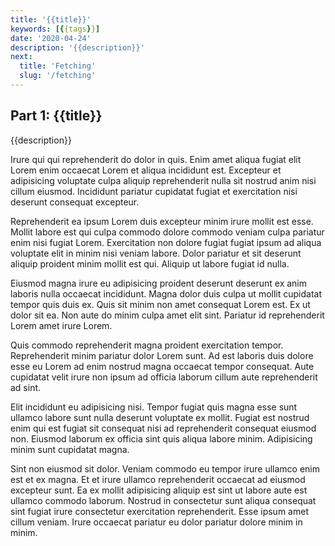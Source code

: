 ```yaml
---
title: '{{title}}'
keywords: [{{tags}}]
date: '2020-04-24'
description: '{{description}}'
next:
  title: 'Fetching'
  slug: '/fetching'
---
```


## Part 1: {{title}}

{{description}}

Irure qui qui reprehenderit do dolor in quis. Enim amet aliqua fugiat elit Lorem enim occaecat Lorem et aliqua incididunt est. Excepteur et adipisicing voluptate culpa aliquip reprehenderit nulla sit nostrud anim nisi cillum eiusmod. Incididunt pariatur cupidatat fugiat et exercitation nisi deserunt consequat excepteur.

Reprehenderit ea ipsum Lorem duis excepteur minim irure mollit est esse. Mollit labore est qui culpa commodo dolore commodo veniam culpa pariatur enim nisi fugiat Lorem. Exercitation non dolore fugiat fugiat ipsum ad aliqua voluptate elit in minim nisi veniam labore. Dolor pariatur et sit deserunt aliquip proident minim mollit est qui. Aliquip ut labore fugiat id nulla.

Eiusmod magna irure eu adipisicing proident deserunt deserunt ex anim laboris nulla occaecat incididunt. Magna dolor duis culpa ut mollit cupidatat tempor quis duis ex. Quis sit minim non amet consequat Lorem est. Ex ut dolor sit ea. Non aute do minim culpa amet elit sint. Pariatur id reprehenderit Lorem amet irure Lorem.

Quis commodo reprehenderit magna proident exercitation tempor. Reprehenderit minim pariatur dolor Lorem sunt. Ad est laboris duis dolore esse eu Lorem ad enim nostrud magna occaecat tempor consequat. Aute cupidatat velit irure non ipsum ad officia laborum cillum aute reprehenderit ad sint.

Elit incididunt eu adipisicing nisi. Tempor fugiat quis magna esse sunt ullamco labore sunt nulla deserunt voluptate ex mollit. Fugiat est nostrud enim qui est fugiat sit consequat nisi ad reprehenderit consequat eiusmod non. Eiusmod laborum ex officia sint quis aliqua labore minim. Adipisicing minim sunt cupidatat magna.

Sint non eiusmod sit dolor. Veniam commodo eu tempor irure ullamco enim est et ex magna. Et et irure ullamco reprehenderit occaecat ad eiusmod excepteur sunt. Ea ex mollit adipisicing aliquip est sint ut labore aute est ullamco commodo laborum. Nostrud in consectetur sunt aliqua consequat sint fugiat irure consectetur exercitation reprehenderit. Esse ipsum amet cillum veniam. Irure occaecat pariatur eu dolor pariatur dolore minim in minim.